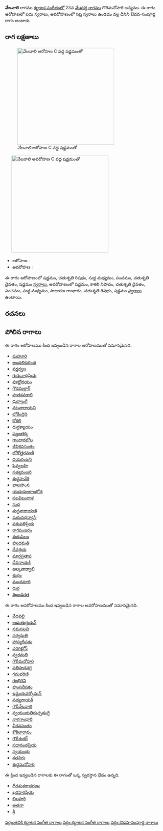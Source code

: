 {{Infobox ragam
	| name          	= వేలవాలి
	| synonym	    	= 
	| mela          	= 
	| chakra        	= 
	| janaka        	= 
	| type          	= ఔడవ-సంపూర్ణ
	| arohanam      	= {{svaraC|S|R2|M1|P|D2|S'}} 
	| avarohanam    	= {{svaraC|S'|N3|D2|P|M1|G2|R2|S}}
	| jeeva         	=
	| chhaya        	=
	| nyasa         	=
	| vishesha      	= 
	| equivalent  		= 
}}
{{కర్ణాటక సంగీత రాగాలు}}
'''వేలవాలి''' రాగము [[కర్ణాటక సంగీతం]]లో 23వ [[మేళకర్త రాగము]] గౌరిమనోహరి జన్యము.  ఈ రాగం ఆరోహణలో ఐదు స్వరాలు, అవరోహణంలో సప్త స్వరాలు ఉండడం వల్ల దీనిని ఔడవ-సంపూర్ణ రాగం అంటారు.


==రాగ లక్షణాలు==
[[Image:velavali_ar_kb2wiki.png|thumb|right|316px|''వేలవాలి'' ఆరోహణ C వద్ద షడ్జమంతో]]
	[[Image:velavali_av_kb2wiki.png|thumb|right|316px|''వేలవాలి'' అవరోహణ C వద్ద షడ్జమంతో]]

* ఆరోహణ : {{svaraC|S|R2|M1|P|D2|S'}} 
* అవరోహణ : {{svaraC|S'|N3|D2|P|M1|G2|R2|S}}

ఈ రాగం ఆరోహణంలో షడ్జమం, చతుశృతి రిషభం, సుద్ద మధ్యమం, పంచమం, చతుశృతి దైవతం, షడ్జమం [[స్వరాలు]], అవరోహణంలో షడ్జమం, కాకలి  నిషాదం, చతుశృతి దైవతం, పంచమం, సుద్ద మధ్యమం, సాధారణ  గాంధారం, చతుశృతి రిషభం, షడ్జమం [[స్వరాలు]] ఉంటాయి.

==రచనలు==



==పోలిన రాగాలు==
ఈ రాగం ఆరోహణము కింద ఇవ్వబడిన రాగాల ఆరోహణముతో సమానమైనది.
* [[మహూరి]]
* [[అండలికురింజి]]
* [[వర్ణధ్వజ]]
* [[గురునాథప్రియ]]
* [[పూర్ణోదయం]]
* [[ గౌడమల్లార్]]
* [[హతకవరాలి]]
* [[ధుర్వాంగీ]]
* [[నటనారాయని]]
* [[లోకేంద్రిని]]
* [[కోకలి]]
* [[దుర్ధక్యాయం]]
* [[పజ్హంతక్క]]
* [[ గాంధారలోల]]
* [[జీవికవసంతం]]
* [[లోకోత్తరమణీ]]
* [[దయరంజని]]
* [[ షెవ్వజహి]]
* [[సత్యవంజరి]]
* [[శుధ్ధసావేరి]]
* [[బాలహంస]]
* [[యదుకులకాంభోజి]]
* [[సలవిబంగాళ]]
* [[సుధ]]
* [[శుద్ధనారాయణి]]
* [[మరువధన్యాసి]]
* [[ పశుపతిప్రియ]]
* [[రాగపంజరం]]
* [[శంకుపిలం]]
* [[హుదమతి]]
* [[దేవశ్రయ]]
* [[మార్గప్రతాప]]
* [[దేవనాయకి]]
* [[అల్కవార్వాలి]]
* [[శుభం]]
* [[మందమారి]]
* [[దుర్గ]]
* [[శిఖండిరత]]

ఈ రాగం అవరోహణము కింద ఇవ్వబడిన రాగాల అవరోహణముతో సమానమైనది.
* [[వేదవల్లి]]
* [[ఆడుతురైయన్]]
* [[సమసలవి]]
* [[సర్వమతి]]
* [[హాస్యదీపకం]]
* [[ఎరగట్టోన్]]
* [[స్వరమతి]]
* [[గౌరీమనోహరి]]
* [[సతిసాధనగై]]
* [[గమభరిణి]]
* [[గంభిరిని]]
* [[హంసదీపకం]]
* [[ఇమైయవర్కోమన్]]
* [[సత్యనాయకీ]]
* [[గౌరీవేలవాలి]]
* [[స్వయంభుతిరుచ్చడంగై]]
* [[ నాగగాంధారి]]
* [[వీరవసంతం]]
* [[కోకిలారావం]]
* [[గౌరీశంకర్]]
* [[సదానందప్రియ]]
* [[స్వయంభు]]
* [[శతవిరు]]
* [[శుద్ధమనోహరి]]

ఈ క్రింద ఇవ్వబడిన రాగాలకు ఈ రాగంతో ఒక్క స్వరస్థాన భేదం ఉన్నది.
* [[ధీరశంకరాభరణం]]
* [[ఖరహరప్రియ]]
* [[బిలహరి]]
* [[అతనా]]
* [[శ్రీ]]



[[వర్గం:తెవికి కర్ణాటక సంగీత రాగాలు]]
[[వర్గం:కర్ణాటక సంగీత రాగాలు]]
[[వర్గం:ఔడవ-సంపూర్ణ రాగాలు]]